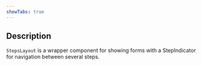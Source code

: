 ```yaml
---
showTabs: true
---
```


## Description

`StepsLayout` is a wrapper component for showing forms with a StepIndicator for navigation between several steps.
